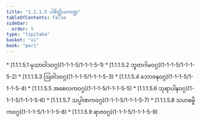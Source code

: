 ```yaml
---
title: "1.1.1.5 ပါစိတ္တိယကဏ္ဍ"
tableOfContents: false
sidebar:
  order: 5
type: "tipitaka"
basket: "vi"
book: "pari"
---
```



<DynamicBreadcrumb />



<TableOfContents book="pari" section="1.1.1.5">
* [1.1.1.5.1 မုသာဝါဒဝဂ္ဂ](1-1-1-5/1-1-1-5-1)
* [1.1.1.5.2 ဘူတဂါမဝဂ္ဂ](1-1-1-5/1-1-1-5-2)
* [1.1.1.5.3 ဩဝါဒဝဂ္ဂ](1-1-1-5/1-1-1-5-3)
* [1.1.1.5.4 ဘောဇနဝဂ္ဂ](1-1-1-5/1-1-1-5-4)
* [1.1.1.5.5 အစေလကဝဂ္ဂ](1-1-1-5/1-1-1-5-5)
* [1.1.1.5.6 သုရာပါနဝဂ္ဂ](1-1-1-5/1-1-1-5-6)
* [1.1.1.5.7 သပ္ပါဏကဝဂ္ဂ](1-1-1-5/1-1-1-5-7)
* [1.1.1.5.8 သဟဓမ္မိကဝဂ္ဂ](1-1-1-5/1-1-1-5-8)
* [1.1.1.5.9 ရာဇဝဂ္ဂ](1-1-1-5/1-1-1-5-9)
</TableOfContents>